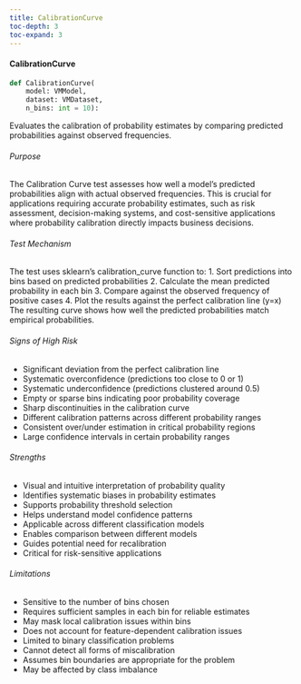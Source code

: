 ```yaml
---
title: CalibrationCurve
toc-depth: 3
toc-expand: 3
---
```







#### CalibrationCurve

```python
def CalibrationCurve(
    model: VMModel,
    dataset: VMDataset,
    n_bins: int = 10):
```

Evaluates the calibration of probability estimates by comparing predicted probabilities against observed
frequencies.

###### Purpose

The Calibration Curve test assesses how well a model's predicted probabilities align with actual
observed frequencies. This is crucial for applications requiring accurate probability estimates,
such as risk assessment, decision-making systems, and cost-sensitive applications where probability
calibration directly impacts business decisions.

###### Test Mechanism

The test uses sklearn's calibration_curve function to:
1. Sort predictions into bins based on predicted probabilities
2. Calculate the mean predicted probability in each bin
3. Compare against the observed frequency of positive cases
4. Plot the results against the perfect calibration line (y=x)
The resulting curve shows how well the predicted probabilities match empirical probabilities.

###### Signs of High Risk

- Significant deviation from the perfect calibration line
- Systematic overconfidence (predictions too close to 0 or 1)
- Systematic underconfidence (predictions clustered around 0.5)
- Empty or sparse bins indicating poor probability coverage
- Sharp discontinuities in the calibration curve
- Different calibration patterns across different probability ranges
- Consistent over/under estimation in critical probability regions
- Large confidence intervals in certain probability ranges

###### Strengths

- Visual and intuitive interpretation of probability quality
- Identifies systematic biases in probability estimates
- Supports probability threshold selection
- Helps understand model confidence patterns
- Applicable across different classification models
- Enables comparison between different models
- Guides potential need for recalibration
- Critical for risk-sensitive applications

###### Limitations

- Sensitive to the number of bins chosen
- Requires sufficient samples in each bin for reliable estimates
- May mask local calibration issues within bins
- Does not account for feature-dependent calibration issues
- Limited to binary classification problems
- Cannot detect all forms of miscalibration
- Assumes bin boundaries are appropriate for the problem
- May be affected by class imbalance




 